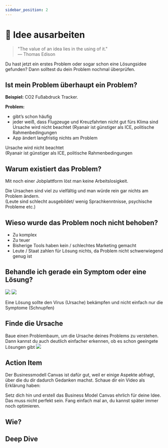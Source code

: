 ```yaml
---
sidebar_position: 2
---
```


# 📍 Idee ausarbeiten

> "The value of an idea lies in the using of it."\
> ― Thomas Edison

<Admonition icon="📍">
  Du hast jetzt ein erstes Problem oder sogar schon eine Lösungsidee gefunden?
  Dann solltest du dein Problem nochmal überprüfen.
</Admonition>

## Ist mein Problem überhaupt ein Problem?
**Beispiel:** CO2 Fußabdruck Tracker.


**Problem:**
- gibt’s schon häufig
- jeder weiß, dass Flugzeuge und Kreuzfahrten nicht gut fürs Klima sind
Ursache wird nicht beachtet
(Ryanair ist günstiger als ICE, politische Rahmenbedingungen
- App ändert langfristig nichts am Problem

Ursache wird nicht beachtet\
(Ryanair ist günstiger als ICE, politische Rahmenbedingungen

## Warum existiert das Problem?
Mit noch einer Jobplattform löst man keine Arbeitslosigkeit.


Die Ursachen sind viel zu vielfältig und man würde rein gar nichts am Problem ändern.\
(Leute sind schlecht ausgebildet/ wenig Sprachkenntnisse, psychische Probleme etc.)


## Wieso wurde das Problem noch nicht behoben?
- Zu komplex
- Zu teuer
- Bisherige Tools haben kein / schlechtes Marketing gemacht
- Leute / Staat zahlen für Lösung nichts, da Problem nicht schwerwiegend genug ist


## Behandle ich gerade ein Symptom oder eine Lösung?
<TwoColumns>
<img src="https://upload.wikimedia.org/wikipedia/commons/thumb/9/94/Coronavirus._SARS-CoV-2.png/1200px-Coronavirus._SARS-CoV-2.png" />
<img src="https://images.pexels.com/photos/3873179/pexels-photo-3873179.jpeg?auto=compress&cs=tinysrgb&w=800" />
 </TwoColumns>

Eine Lösung sollte den Virus (Ursache) bekämpfen und nicht einfach nur die Symptome (Schnupfen)

## Finde die Ursache
Baue einen Problembaum, um die Ursache deines Problems zu verstehen. Dann kannst du auch deutlich einfacher erkennen, ob es schon geeingete Lösungen gibt
<img src="/content/1-product-refine-idea-tree.png" />



## Action Item
Der Businessmodell Canvas ist dafür gut, weil er einige Aspekte abfragt, über die du dir dadurch Gedanken machst. Schaue dir ein Video als Erklärung haben:

<TwoColumns>
  <YouTube videoId="o_jPFRWIWZM" />
  <YouTube videoId="CTshY8Bo2aw" />
</TwoColumns>


Setz dich hin und erstell das Business Model Canvas ehrlich für deine Idee. Das muss nicht perfekt sein. Fang einfach mal an, du kannst später immer noch optimieren.

## Wie?

<Tooltipp
  toolName="Notion"
  toolDescription="Dupliziere dafür zum Beispiel unser Template in Notion und nimm dir mind. 30 Min. Zeit, um es auszufüllen."
  toolSource="https://www.notion.so/joels-code/Business-Model-Canvas-Beispiel-eb00b3002fba4c42aecc75cd87c81d35?pvs=4"
  buttonText="Template duplizieren"
/>

## Deep Dive

<TwoColumns>
  <YouTube videoId="DOtCl5PU8F0" />
  <YouTube videoId="NwyW46josFM" />
  <YouTube videoId="IP0cUBWTgpY" />
</TwoColumns>


